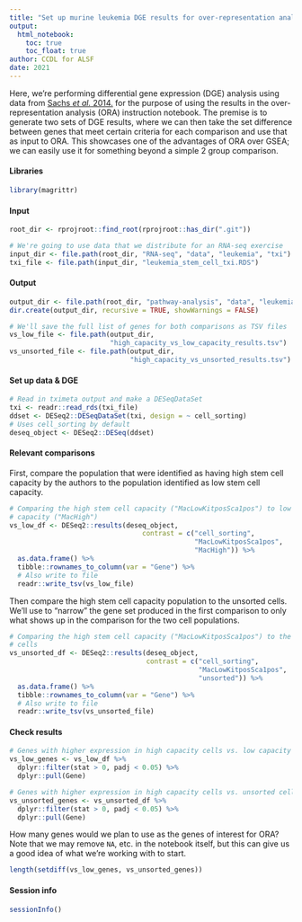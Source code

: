 ```yaml
---
title: "Set up murine leukemia DGE results for over-representation analysis"
output: 
  html_notebook: 
    toc: true
    toc_float: true
author: CCDL for ALSF
date: 2021
---
```


Here, we're performing differential gene expression (DGE) analysis using data from [Sachs _et al._ 2014.](https://dx.doi.org/10.1182%2Fblood-2013-08-521708) for the purpose of using the results in the over-representation analysis (ORA) instruction notebook.
The premise is to generate two sets of DGE results, where we can then take the set difference between genes that meet certain criteria for each comparison and use that as input to ORA.
This showcases one of the advantages of ORA over GSEA; we can easily use it for something beyond a simple 2 group comparison.

#### Libraries

```r
library(magrittr)
```

#### Input

```r
root_dir <- rprojroot::find_root(rprojroot::has_dir(".git"))

# We're going to use data that we distribute for an RNA-seq exercise
input_dir <- file.path(root_dir, "RNA-seq", "data", "leukemia", "txi")
txi_file <- file.path(input_dir, "leukemia_stem_cell_txi.RDS")
```

#### Output

```r
output_dir <- file.path(root_dir, "pathway-analysis", "data", "leukemia")
dir.create(output_dir, recursive = TRUE, showWarnings = FALSE)

# We'll save the full list of genes for both comparisons as TSV files
vs_low_file <- file.path(output_dir, 
                         "high_capacity_vs_low_capacity_results.tsv")
vs_unsorted_file <- file.path(output_dir,
                              "high_capacity_vs_unsorted_results.tsv")
```

#### Set up data & DGE

```r
# Read in tximeta output and make a DESeqDataSet
txi <- readr::read_rds(txi_file)
ddset <- DESeq2::DESeqDataSet(txi, design = ~ cell_sorting)
# Uses cell_sorting by default
deseq_object <- DESeq2::DESeq(ddset)
```
#### Relevant comparisons

First, compare the population that were identified as having high stem cell capacity by the authors to the population identified as low stem cell capacity.

```r
# Comparing the high stem cell capacity ("MacLowKitposSca1pos") to low stem cell
# capacity ("MacHigh")
vs_low_df <- DESeq2::results(deseq_object, 
                                 contrast = c("cell_sorting", 
                                              "MacLowKitposSca1pos", 
                                              "MacHigh")) %>%
  as.data.frame() %>%
  tibble::rownames_to_column(var = "Gene") %>%
  # Also write to file
  readr::write_tsv(vs_low_file)
```

Then compare the high stem cell capacity population to the unsorted cells.
We'll use to "narrow" the gene set produced in the first comparison to only what shows up in the comparison for the two cell populations.

```r
# Comparing the high stem cell capacity ("MacLowKitposSca1pos") to the unsorted
# cells 
vs_unsorted_df <- DESeq2::results(deseq_object, 
                                  contrast = c("cell_sorting", 
                                               "MacLowKitposSca1pos", 
                                               "unsorted")) %>%
  as.data.frame() %>%
  tibble::rownames_to_column(var = "Gene") %>%
  # Also write to file
  readr::write_tsv(vs_unsorted_file)
```

#### Check results

```r
# Genes with higher expression in high capacity cells vs. low capacity cells
vs_low_genes <- vs_low_df %>%
  dplyr::filter(stat > 0, padj < 0.05) %>%
  dplyr::pull(Gene)

# Genes with higher expression in high capacity cells vs. unsorted cells
vs_unsorted_genes <- vs_unsorted_df %>%
  dplyr::filter(stat > 0, padj < 0.05) %>%
  dplyr::pull(Gene)
```

How many genes would we plan to use as the genes of interest for ORA?
Note that we may remove `NA`, etc. in the notebook itself, but this can give us a good idea of what we're working with to start. 

```r
length(setdiff(vs_low_genes, vs_unsorted_genes))
```

#### Session info

```r
sessionInfo()
```

